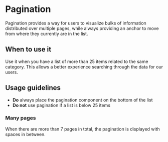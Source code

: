 
<Meta of={Stories} />

# Pagination

Pagination provides a way for users to visualize bulks of information distributed over multiple pages, while always providing an anchor to move from where they currently are in the list.

<Canvas withToolbar={true} of={Stories.Base} />
<Controls />

## When to use it

Use it when you have a list of more than 25 items related to the same category. This allows a better experience searching through the data for our users.

## Usage guidelines

- **Do** always place the pagination component on the bottom of the list
- **Do not** use pagination if a list is below 25 items

### Many pages

When there are more than 7 pages in total, the pagination is displayed with spaces in between.

<Canvas of={Stories.ManyPages} />
